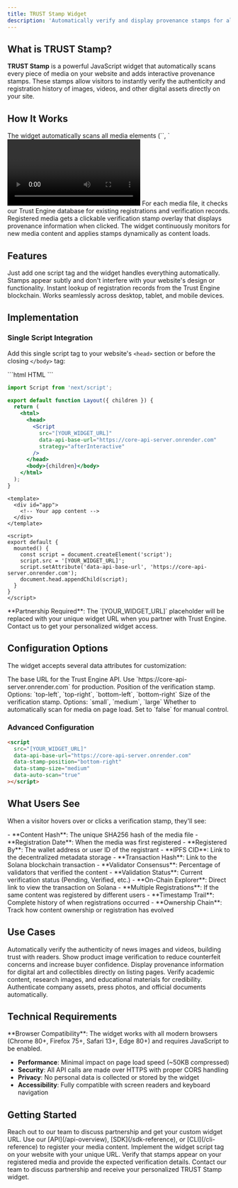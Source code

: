 ```yaml
---
title: TRUST Stamp Widget
description: 'Automatically verify and display provenance stamps for all media on your website with our JavaScript widget.'
---
```


## What is TRUST Stamp?

**TRUST Stamp** is a powerful JavaScript widget that automatically scans every piece of media on your website and adds interactive provenance stamps. These stamps allow visitors to instantly verify the authenticity and registration history of images, videos, and other digital assets directly on your site.

## How It Works

<Steps>
  <Step title="Automatic Media Detection">
    The widget automatically scans all media elements (`<img>`, `<video>`, `<audio>`, etc.) on your website pages.
  </Step>
  <Step title="Registration Lookup">
    For each media file, it checks our Trust Engine database for existing registrations and verification records.
  </Step>
  <Step title="Interactive Stamps">
    Registered media gets a clickable verification stamp overlay that displays provenance information when clicked.
  </Step>
  <Step title="Real-time Updates">
    The widget continuously monitors for new media content and applies stamps dynamically as content loads.
  </Step>
</Steps>

## Features

<CardGroup cols={2}>
  <Card title="Zero Configuration" icon="magic">
    Just add one script tag and the widget handles everything automatically.
  </Card>
  <Card title="Non-Intrusive" icon="eye-slash">
    Stamps appear subtly and don't interfere with your website's design or functionality.
  </Card>
  <Card title="Real-time Verification" icon="bolt">
    Instant lookup of registration records from the Trust Engine blockchain.
  </Card>
  <Card title="Mobile Responsive" icon="mobile">
    Works seamlessly across desktop, tablet, and mobile devices.
  </Card>
</CardGroup>

## Implementation

### Single Script Integration

Add this single script tag to your website's `<head>` section or before the closing `</body>` tag:

<CodeGroup>
```html HTML
<script
  src="[YOUR_WIDGET_URL]"
  data-api-base-url="https://core-api-server.onrender.com"
></script>
```

```jsx React / Next.js
import Script from 'next/script';

export default function Layout({ children }) {
  return (
    <html>
      <head>
        <Script
          src="[YOUR_WIDGET_URL]"
          data-api-base-url="https://core-api-server.onrender.com"
          strategy="afterInteractive"
        />
      </head>
      <body>{children}</body>
    </html>
  );
}
```

```vue Vue.js
<template>
  <div id="app">
    <!-- Your app content -->
  </div>
</template>

<script>
export default {
  mounted() {
    const script = document.createElement('script');
    script.src = '[YOUR_WIDGET_URL]';
    script.setAttribute('data-api-base-url', 'https://core-api-server.onrender.com');
    document.head.appendChild(script);
  }
}
</script>
```
</CodeGroup>

<Warning>
**Partnership Required**: The `[YOUR_WIDGET_URL]` placeholder will be replaced with your unique widget URL when you partner with Trust Engine. Contact us to get your personalized widget access.
</Warning>

## Configuration Options

The widget accepts several data attributes for customization:

<ResponseField name="data-api-base-url" type="string" required>
  The base URL for the Trust Engine API. Use `https://core-api-server.onrender.com` for production.
</ResponseField>

<ResponseField name="data-stamp-position" type="string" default="top-right">
  Position of the verification stamp. Options: `top-left`, `top-right`, `bottom-left`, `bottom-right`
</ResponseField>

<ResponseField name="data-stamp-size" type="string" default="small">
  Size of the verification stamp. Options: `small`, `medium`, `large`
</ResponseField>

<ResponseField name="data-auto-scan" type="boolean" default="true">
  Whether to automatically scan for media on page load. Set to `false` for manual control.
</ResponseField>

### Advanced Configuration

```html
<script
  src="[YOUR_WIDGET_URL]"
  data-api-base-url="https://core-api-server.onrender.com"
  data-stamp-position="bottom-right"
  data-stamp-size="medium"
  data-auto-scan="true"
></script>
```

## What Users See

When a visitor hovers over or clicks a verification stamp, they'll see:

<Accordion title="Verification Details">
  <AccordionItem title="Registration Information">
    - **Content Hash**: The unique SHA256 hash of the media file
    - **Registration Date**: When the media was first registered
    - **Registered By**: The wallet address or user ID of the registrant
    - **IPFS CID**: Link to the decentralized metadata storage
  </AccordionItem>
  
  <AccordionItem title="Blockchain Verification">
    - **Transaction Hash**: Link to the Solana blockchain transaction
    - **Validator Consensus**: Percentage of validators that verified the content
    - **Validation Status**: Current verification status (Pending, Verified, etc.)
    - **On-Chain Explorer**: Direct link to view the transaction on Solana
  </AccordionItem>
  
  <AccordionItem title="Provenance History">
    - **Multiple Registrations**: If the same content was registered by different users
    - **Timestamp Trail**: Complete history of when registrations occurred
    - **Ownership Chain**: Track how content ownership or registration has evolved
  </AccordionItem>
</Accordion>

## Use Cases

<CardGroup cols={1}>
  <Card title="News & Media Websites" icon="newspaper">
    Automatically verify the authenticity of news images and videos, building trust with readers.
  </Card>
  <Card title="E-commerce Platforms" icon="shopping-cart">
    Show product image verification to reduce counterfeit concerns and increase buyer confidence.
  </Card>
  <Card title="NFT Marketplaces" icon="palette">
    Display provenance information for digital art and collectibles directly on listing pages.
  </Card>
  <Card title="Educational Institutions" icon="graduation-cap">
    Verify academic content, research images, and educational materials for credibility.
  </Card>
  <Card title="Corporate Websites" icon="building">
    Authenticate company assets, press photos, and official documents automatically.
  </Card>
</CardGroup>

## Technical Requirements

<Note>
**Browser Compatibility**: The widget works with all modern browsers (Chrome 80+, Firefox 75+, Safari 13+, Edge 80+) and requires JavaScript to be enabled.
</Note>

- **Performance**: Minimal impact on page load speed (~50KB compressed)
- **Security**: All API calls are made over HTTPS with proper CORS handling
- **Privacy**: No personal data is collected or stored by the widget
- **Accessibility**: Fully compatible with screen readers and keyboard navigation

## Getting Started

<Steps>
  <Step title="Contact Trust Engine">
    Reach out to our team to discuss partnership and get your custom widget URL.
  </Step>
  <Step title="Register Your Media">
    Use our [API](/api-overview), [SDK](/sdk-reference), or [CLI](/cli-reference) to register your media content.
  </Step>
  <Step title="Add the Script">
    Implement the widget script tag on your website with your unique URL.
  </Step>
  <Step title="Test & Launch">
    Verify that stamps appear on your registered media and provide the expected verification details.
  </Step>
</Steps>

<Card title="Ready to Get Started?" icon="rocket" href="mailto:kareem@trustengine.org">
  Contact our team to discuss partnership and receive your personalized TRUST Stamp widget.
</Card>
